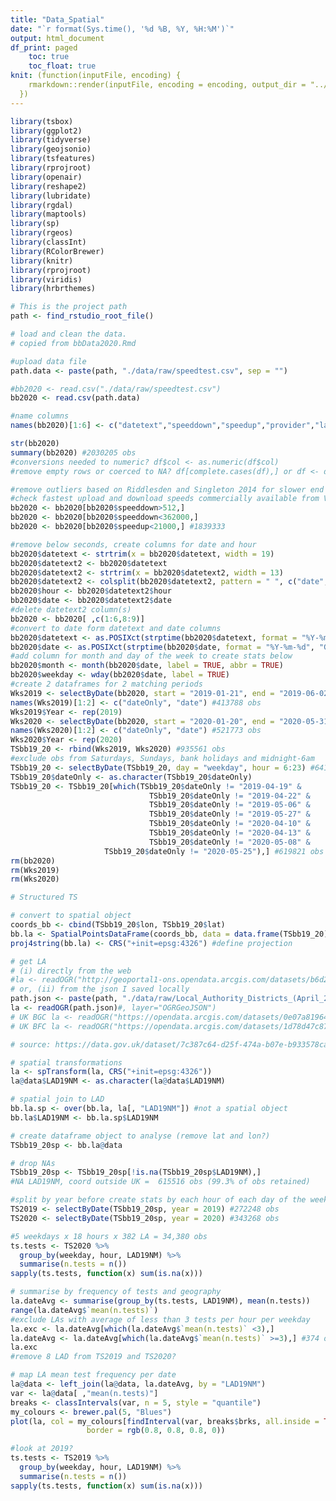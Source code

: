 ```yaml
---
title: "Data_Spatial"
date: "`r format(Sys.time(), '%d %B, %Y, %H:%M')`"
output: html_document
df_print: paged
    toc: true
    toc_float: true
knit: (function(inputFile, encoding) {
    rmarkdown::render(inputFile, encoding = encoding, output_dir = "../output")
  })
---
```


```r
library(tsbox)
library(ggplot2)
library(tidyverse)
library(geojsonio)
library(tsfeatures)
library(rprojroot)
library(openair)
library(reshape2)
library(lubridate)
library(rgdal)
library(maptools)
library(sp)
library(rgeos)
library(classInt)
library(RColorBrewer)
library(knitr)
library(rprojroot)
library(viridis)
library(hrbrthemes)

# This is the project path
path <- find_rstudio_root_file()
```


```r

# load and clean the data.
# copied from bbData2020.Rmd

#upload data file
path.data <- paste(path, "./data/raw/speedtest.csv", sep = "")

#bb2020 <- read.csv("./data/raw/speedtest.csv")
bb2020 <- read.csv(path.data)

#name columns
names(bb2020)[1:6] <- c("datetext","speeddown","speedup","provider","lat", "lon") 

str(bb2020)
summary(bb2020) #2030205 obs
#conversions needed to numeric? df$col <- as.numeric(df$col) 
#remove empty rows or coerced to NA? df[complete.cases(df),] or df <- df[!is.na(df$col),]

#remove outliers based on Riddlesden and Singleton 2014 for slower end
#check fastest upload and download speeds commercially available from Virgin Media (Gigaclear offers even faster!)
bb2020 <- bb2020[bb2020$speeddown>512,] 
bb2020 <- bb2020[bb2020$speeddown<362000,]
bb2020 <- bb2020[bb2020$speedup<21000,] #1839333

#remove below seconds, create columns for date and hour
bb2020$datetext <- strtrim(x = bb2020$datetext, width = 19) 
bb2020$datetext2 <- bb2020$datetext
bb2020$datetext2 <- strtrim(x = bb2020$datetext2, width = 13)
bb2020$datetext2 <- colsplit(bb2020$datetext2, pattern = " ", c("date", "hour"))
bb2020$hour <- bb2020$datetext2$hour
bb2020$date <- bb2020$datetext2$date
#delete datetext2 column(s)
bb2020 <- bb2020[ ,c(1:6,8:9)]
#convert to date form datetext and date columns
bb2020$datetext <- as.POSIXct(strptime(bb2020$datetext, format = "%Y-%m-%d %H:%M:%S", "GMT")) 
bb2020$date <- as.POSIXct(strptime(bb2020$date, format = "%Y-%m-%d", "GMT"))
#add column for month and day of the week to create stats below
bb2020$month <- month(bb2020$date, label = TRUE, abbr = TRUE)
bb2020$weekday <- wday(bb2020$date, label = TRUE)
#create 2 dataframes for 2 matching periods
Wks2019 <- selectByDate(bb2020, start = "2019-01-21", end = "2019-06-02")
names(Wks2019)[1:2] <- c("dateOnly", "date") #413788 obs
Wks2019$Year <- rep(2019)
Wks2020 <- selectByDate(bb2020, start = "2020-01-20", end = "2020-05-31")
names(Wks2020)[1:2] <- c("dateOnly", "date") #521773 obs
Wks2020$Year <- rep(2020)
TSbb19_20 <- rbind(Wks2019, Wks2020) #935561 obs
#exclude obs from Saturdays, Sundays, bank holidays and midnight-6am
TSbb19_20 <- selectByDate(TSbb19_20, day = "weekday", hour = 6:23) #641830 obs
TSbb19_20$dateOnly <- as.character(TSbb19_20$dateOnly)
TSbb19_20 <- TSbb19_20[which(TSbb19_20$dateOnly != "2019-04-19" &
                               TSbb19_20$dateOnly != "2019-04-22" &
                               TSbb19_20$dateOnly != "2019-05-06" &
                               TSbb19_20$dateOnly != "2019-05-27" &
                               TSbb19_20$dateOnly != "2020-04-10" &
                               TSbb19_20$dateOnly != "2020-04-13" &
                               TSbb19_20$dateOnly != "2020-05-08" &
                     TSbb19_20$dateOnly != "2020-05-25"),] #619821 obs
rm(bb2020)
rm(Wks2019)
rm(Wks2020)
```

```r

# Structured TS

# convert to spatial object
coords_bb <- cbind(TSbb19_20$lon, TSbb19_20$lat)
bb.la <- SpatialPointsDataFrame(coords_bb, data = data.frame(TSbb19_20))
proj4string(bb.la) <- CRS("+init=epsg:4326") #define projection

# get LA 
# (i) directly from the web
#la <- readOGR("http://geoportal1-ons.opendata.arcgis.com/datasets/b6d2e15801de45328b760a4f55d74318_0.geojson?outSR={%22latestWkid%22:3857,%22wkid%22:102100}")#, layer="OGRGeoJSON")
# or, (ii) from the json I saved locally
path.json <- paste(path, "./data/raw/Local_Authority_Districts_(April_2019)_Boundaries_UK_BFE.geojson", sep = "")
la <- readOGR(path.json)#, layer="OGRGeoJSON")
# UK BGC la <- readOGR("https://opendata.arcgis.com/datasets/0e07a8196454415eab18c40a54dfbbef_0.geojson")
# UK BFC la <- readOGR("https://opendata.arcgis.com/datasets/1d78d47c87df4212b79fe2323aae8e08_0.geojson") 

# source: https://data.gov.uk/dataset/7c387c64-d25f-474a-b07e-b933578caea2/local-authority-districts-april-2019-boundaries-uk-bfe

# spatial transformations
la <- spTransform(la, CRS("+init=epsg:4326"))
la@data$LAD19NM <- as.character(la@data$LAD19NM)

# spatial join to LAD
bb.la.sp <- over(bb.la, la[, "LAD19NM"]) #not a spatial object
bb.la$LAD19NM <- bb.la.sp$LAD19NM

# create dataframe object to analyse (remove lat and lon?)
TSbb19_20sp <- bb.la@data

# drop NAs
TSbb19_20sp <- TSbb19_20sp[!is.na(TSbb19_20sp$LAD19NM),]
#NA LAD19NM, coord outside UK =  615516 obs (99.3% of obs retained)
```

```r
#split by year before create stats by each hour of each day of the week
TS2019 <- selectByDate(TSbb19_20sp, year = 2019) #272248 obs
TS2020 <- selectByDate(TSbb19_20sp, year = 2020) #343268 obs

#5 weekdays x 18 hours x 382 LA = 34,380 obs
ts.tests <- TS2020 %>%
  group_by(weekday, hour, LAD19NM) %>%
  summarise(n.tests = n())
sapply(ts.tests, function(x) sum(is.na(x)))

# summarise by frequency of tests and geography
la.dateAvg <- summarise(group_by(ts.tests, LAD19NM), mean(n.tests))
range(la.dateAvg$`mean(n.tests)`)
#exclude LAs with average of less than 3 tests per hour per weekday
la.exc <- la.dateAvg[which(la.dateAvg$`mean(n.tests)` <3),]
la.dateAvg <- la.dateAvg[which(la.dateAvg$`mean(n.tests)` >=3),] #374 or 98% of LADs, so sufficient to keep 90 data points in ts
la.exc
#remove 8 LAD from TS2019 and TS2020?

# map LA mean test frequency per date
la@data <- left_join(la@data, la.dateAvg, by = "LAD19NM")
var <- la@data[ ,"mean(n.tests)"]
breaks <- classIntervals(var, n = 5, style = "quantile")
my_colours <- brewer.pal(5, "Blues")
plot(la, col = my_colours[findInterval(var, breaks$brks, all.inside = TRUE)], axes = FALSE,
                 border = rgb(0.8, 0.8, 0.8, 0))

#look at 2019?
ts.tests <- TS2019 %>%
  group_by(weekday, hour, LAD19NM) %>%
  summarise(n.tests = n())
sapply(ts.tests, function(x) sum(is.na(x)))

```
